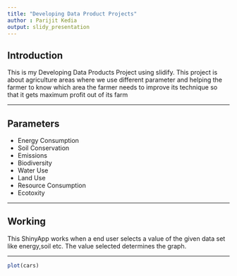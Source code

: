 ```yaml
---
title: "Developing Data Product Projects"
author : Parijit Kedia
output: slidy_presentation
---
```


## Introduction

This is my Developing Data Products Project using slidify. This project is about agriculture areas where we use different parameter and helping the farmer to know which area the farmer needs to improve its technique so that it gets maximum profit out of its farm 

---

## Parameters

- Energy Consumption
- Soil Conservation
- Emissions
- Biodiversity
- Water Use
- Land Use
- Resource Consumption
- Ecotoxity

---

## Working

This ShinyApp works when a end user selects a value of the given data set like energy,soil etc. The value selected determines the graph.

---
```r
plot(cars)
```
